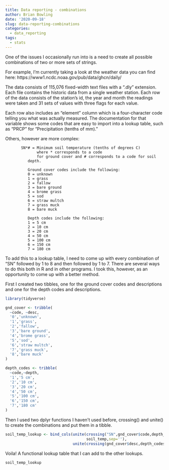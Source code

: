 ```yaml
---
title: Data reporting - combinations
author: Brian Bowling
date: '2020-09-18'
slug: data-reporting-combinations
categories:
  - data_reporting
tags:
  - stats
---
```


One of the issues I occasionally run into is a need to create all possible combinations of two or more sets of strings.

For example, I'm currently taking a look at the weather data you can find here: https://www1.ncdc.noaa.gov/pub/data/ghcn/daily/

The data consists of 115,076 fixed-width text files with a ".dly" extension. Each file contains the historic data from a single weather station. Each row of the data consists of the station's id, the year and month the readings were taken and 31 sets of values with three flags for each value.

Each row also includes an "element" column which is a four-character code telling you what was actually measured. The documentation for that variable shows some codes that are easy to import into a lookup table, such as "PRCP" for "Precipitation (tenths of mm)."

Others, however are more complex:

```
	   SN*# = Minimum soil temperature (tenths of degrees C)
	          where * corresponds to a code
	          for ground cover and # corresponds to a code for soil 
		  depth.  
		  
		  Ground cover codes include the following:
		  0 = unknown
		  1 = grass
		  2 = fallow
		  3 = bare ground
		  4 = brome grass
		  5 = sod
		  6 = straw multch
		  7 = grass muck
		  8 = bare muck
		  
		  Depth codes include the following:
		  1 = 5 cm
		  2 = 10 cm
		  3 = 20 cm
		  4 = 50 cm
		  5 = 100 cm
		  6 = 150 cm
		  7 = 180 cm
```

To add this to a lookup table, I need to come up with every combination of "SN" followed by 1 to 8 and then followed by 1 to 7. There are several ways to do this both in R and in other programs. I took this, however, as an opportunity to come up with a better method.

First I created two tibbles, one for the ground cover codes and descriptions and one for the depth codes and descriptions.

```r

library(tidyverse)

gnd_cover <- tribble(
  ~code, ~desc,
  '0','unknown',
  '1','grass',
  '2','fallow',
  '3','bare ground',
  '4','brome grass',
  '5','sod',
  '6','straw multch',
  '7','grass muck',
  '8','bare muck'
)

depth_codes <- tribble(
  ~code,~depth,
  '1','5 cm',
  '2','10 cm',
  '3','20 cm',
  '4','50 cm',
  '5','100 cm',
  '6','150 cm',
  '7','180 cm'
)


```

Then I used two dplyr functions I haven't used before, crossing() and unite() to create the combinations and put them in a tibble.

```r
soil_temp_lookup <- bind_cols(unite(crossing("SN",gnd_cover$code,depth_codes$code),
                                    soil_temp,sep=''),
                              unite(crossing(gnd_cover$desc,depth_codes$depth),desc,sep=", "))


```

Voila! A functional lookup table that I can add to the other lookups.

```r

soil_temp_lookup

```

